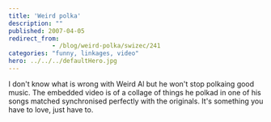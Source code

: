 ```yaml
---
title: 'Weird polka'
description: ""
published: 2007-04-05
redirect_from: 
            - /blog/weird-polka/swizec/241
categories: "funny, linkages, video"
hero: ../../../defaultHero.jpg
---
```

I don&#x27;t know what is wrong with Weird Al but he won&#x27;t stop polkaing good music. The embedded video is of a collage of things he polkad in one of his songs matched synchronised perfectly with the originals. It&#x27;s something you have to love, just have to.
